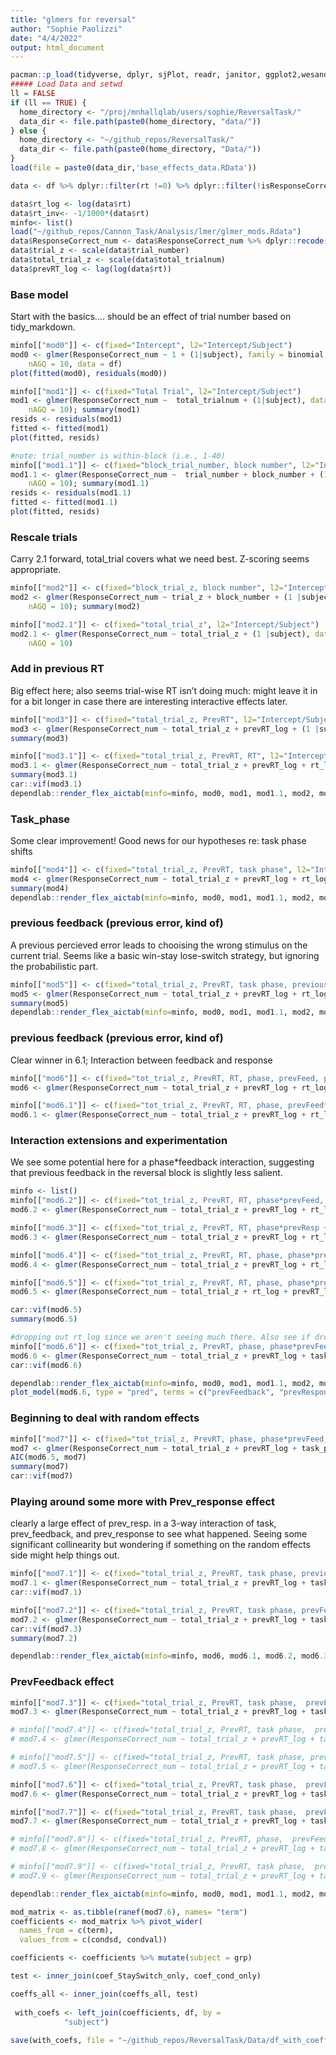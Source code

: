 ```yaml
---
title: "glmers for reversal"
author: "Sophie Paolizzi"
date: "4/4/2022"
output: html_document
---
```


```r
pacman::p_load(tidyverse, dplyr, sjPlot, readr, janitor, ggplot2,wesanderson, cowplot, flextable, plotly, emmeans, lme4, qualtRics, sjPlot, circular, pracma, cowplot, psych, lattice)
##### Load Data and setwd
ll = FALSE
if (ll == TRUE) {
  home_directory <- "/proj/mnhallqlab/users/sophie/ReversalTask/"
  data_dir <- file.path(paste0(home_directory, "data/"))
} else {
  home_directory <- "~/github_repos/ReversalTask/"
  data_dir <- file.path(paste0(home_directory, "Data/"))
}
load(file = paste0(data_dir,'base_effects_data.RData'))

data <- df %>% dplyr::filter(rt !=0) %>% dplyr::filter(!isResponseCorrect == 0)

data$rt_log <- log(data$rt)
data$rt_inv<- -1/1000*(data$rt)
minfo<- list()
load("~/github_repos/Cannon_Task/Analysis/lmer/glmer_mods.Rdata")
data$ResponseCorrect_num <- data$ResponseCorrect_num %>% dplyr::recode("-1" = 0, "1" = 1)
data$trial_z <- scale(data$trial_number)
data$total_trial_z <- scale(data$total_trialnum)
data$prevRT_log <- lag(log(data$rt))
```


### Base model
Start with the basics.... should be an effect of trial number based on tidy_markdown. 
```r
minfo[["mod0"]] <- c(fixed="Intercept", l2="Intercept/Subject")
mod0 <- glmer(ResponseCorrect_num ~ 1 + (1|subject), family = binomial, control = glmerControl(optimizer = "bobyqa"),
    nAGQ = 10, data = df)
plot(fitted(mod0), residuals(mod0))

minfo[["mod1"]] <- c(fixed="Total Trial", l2="Intercept/Subject")
mod1 <- glmer(ResponseCorrect_num ~  total_trialnum + (1|subject), data = df, family = binomial, control = glmerControl(optimizer = "bobyqa"),
    nAGQ = 10); summary(mod1)
resids <- residuals(mod1)
fitted <- fitted(mod1)
plot(fitted, resids)

#note: trial_number is within-block (i.e., 1-40)
minfo[["mod1.1"]] <- c(fixed="block_trial_number, block number", l2="Intercept/Subject")
mod1.1 <- glmer(ResponseCorrect_num ~  trial_number + block_number + (1|subject), data = df, family = binomial, control = glmerControl(optimizer = "bobyqa"),
    nAGQ = 10); summary(mod1.1)
resids <- residuals(mod1.1)
fitted <- fitted(mod1.1)
plot(fitted, resids)
```

### Rescale trials
Carry 2.1 forward, total_trial covers what we need best. Z-scoring seems appropriate. 
```r
minfo[["mod2"]] <- c(fixed="block_trial_z, block number", l2="Intercept/Subject")
mod2 <- glmer(ResponseCorrect_num ~ trial_z + block_number + (1 |subject), data = df, family = binomial, control = glmerControl(optimizer = "bobyqa"),
    nAGQ = 10); summary(mod2)

minfo[["mod2.1"]] <- c(fixed="total_trial_z", l2="Intercept/Subject")
mod2.1 <- glmer(ResponseCorrect_num ~ total_trial_z + (1 |subject), data = df, family = binomial, control = glmerControl(optimizer = "bobyqa"),
    nAGQ = 10)
```


### Add in previous RT
Big effect here; also seems trial-wise RT isn't doing much: might leave it in for a bit longer in case there are interesting interactive effects later. 
```r
minfo[["mod3"]] <- c(fixed="total_trial_z, PrevRT", l2="Intercept/Subject")
mod3 <- glmer(ResponseCorrect_num ~ total_trial_z + prevRT_log + (1 |subject), data = df, family = binomial, control = glmerControl(optimizer = "bobyqa"))
summary(mod3)

minfo[["mod3.1"]] <- c(fixed="total_trial_z, PrevRT, RT", l2="Intercept/Subject")
mod3.1 <- glmer(ResponseCorrect_num ~ total_trial_z + prevRT_log + rt_log + (1 |subject), data = df, family = binomial, control = glmerControl(optimizer = "bobyqa"))
summary(mod3.1)
car::vif(mod3.1)
dependlab::render_flex_aictab(minfo=minfo, mod0, mod1, mod1.1, mod2, mod2.1, mod3, mod3.1) %>% autofit() 
```

### Task_phase
Some clear improvement! Good news for our hypotheses re: task phase shifts
```r
minfo[["mod4"]] <- c(fixed="total_trial_z, PrevRT, task phase", l2="Intercept/Subject")
mod4 <- glmer(ResponseCorrect_num ~ total_trial_z + prevRT_log + rt_log + task_phase + (1 |subject), data = df, family = binomial, control = glmerControl(optimizer = "bobyqa"))
summary(mod4)
dependlab::render_flex_aictab(minfo=minfo, mod0, mod1, mod1.1, mod2, mod2.1, mod3, mod3.1, mod4) %>% autofit() 
```


### previous feedback (previous error, kind of)
A previous percieved error leads to chooising the wrong stimulus on the current trial. Seems like a basic win-stay lose-switch strategy, but ignoring the probabilistic part. 
```r
minfo[["mod5"]] <- c(fixed="total_trial_z, PrevRT, task phase, previous feedback", l2="Intercept/Subject")
mod5 <- glmer(ResponseCorrect_num ~ total_trial_z + prevRT_log + rt_log + task_phase + prevFeedback + (1 |subject), data = df, family = binomial, control = glmerControl(optimizer = "bobyqa"))
summary(mod5)
dependlab::render_flex_aictab(minfo=minfo, mod0, mod1, mod1.1, mod2, mod2.1, mod3, mod4, mod5) %>% autofit() 
```


### previous feedback (previous error, kind of)
Clear winner in 6.1; Interaction between feedback and response
```r
minfo[["mod6"]] <- c(fixed="tot_trial_z, PrevRT, RT, phase, prevFeed, prevResp", l2="Intercept/Subject")
mod6 <- glmer(ResponseCorrect_num ~ total_trial_z + prevRT_log + rt_log + task_phase + prevFeedback + prevResponse + (1 |subject), data = df, family = binomial, control = glmerControl(optimizer = "bobyqa"))

minfo[["mod6.1"]] <- c(fixed="tot_trial_z, PrevRT, RT, phase, prevFeed*prevResp", l2="Intercept/Subject")
mod6.1 <- glmer(ResponseCorrect_num ~ total_trial_z + prevRT_log + rt_log + task_phase + prevFeedback*prevResponse + (1 |subject), data = df, family = binomial, control = glmerControl(optimizer = "bobyqa"))
```

### Interaction extensions and experimentation
We see some potential here for a phase*feedback interaction, suggesting that previous feedback in the reversal block is slightly less salient. 
```r
minfo <- list()
minfo[["mod6.2"]] <- c(fixed="tot_trial_z, PrevRT, RT, phase*prevFeed, prevResp", l2="Intercept/Subject")
mod6.2 <- glmer(ResponseCorrect_num ~ total_trial_z + prevRT_log + rt_log  + task_phase + task_phase*prevFeedback + prevResponse + (1 |subject), data = df, family = binomial, control = glmerControl(optimizer = "bobyqa"))

minfo[["mod6.3"]] <- c(fixed="tot_trial_z, PrevRT, RT, phase*prevResp + prevFeed", l2="Intercept/Subject")
mod6.3 <- glmer(ResponseCorrect_num ~ total_trial_z + prevRT_log + rt_log + task_phase + task_phase*prevResponse + prevFeedback + (1 |subject), data = df, family = binomial, control = glmerControl(optimizer = "bobyqa"))

minfo[["mod6.4"]] <- c(fixed="tot_trial_z, PrevRT, RT, phase, phase*prevFeed, prevFeed*prevResp", l2="Intercept/Subject")
mod6.4 <- glmer(ResponseCorrect_num ~ total_trial_z + prevRT_log + rt_log + task_phase + prevFeedback*task_phase + prevFeedback*prevResponse + (1 |subject), data = df, family = binomial, control = glmerControl(optimizer = "bobyqa"))

minfo[["mod6.5"]] <- c(fixed="tot_trial_z, PrevRT, RT, phase, phase*prevFeed, prevFeed*prevResp", l2="Intercept/Subject")
mod6.5 <- glmer(ResponseCorrect_num ~ total_trial_z + rt_log + prevRT_log + task_phase + task_phase*prevFeedback*prevResponse + (1 |subject), data = df, family = binomial, control = glmerControl(optimizer = "bobyqa")) #pretty collinear

car::vif(mod6.5)
summary(mod6.5)

#dropping out rt_log since we aren't seeing much there. Also see if dropping out 3-way helps singularity
minfo[["mod6.6"]] <- c(fixed="tot_trial_z, PrevRT, phase, phase*prevFeed, prevFeed*prevResp", l2="Intercept/Subject")
mod6.6 <- glmer(ResponseCorrect_num ~ total_trial_z + prevRT_log + task_phase*prevResponse + prevFeedback*task_phase + prevFeedback*prevResponse + (1 |subject), data = df, family = binomial, control = glmerControl(optimizer = "bobyqa"))
car::vif(mod6.6)

dependlab::render_flex_aictab(minfo=minfo, mod0, mod1, mod1.1, mod2, mod2.1, mod3, mod4, mod5, mod6, mod6.1, mod6.2, mod6.3, mod6.4, mod6.5, mod6.6) %>% autofit() 
plot_model(mod6.6, type = "pred", terms = c("prevFeedback", "prevResponse"))
```

### Beginning to deal with random effects

```r
minfo[["mod7"]] <- c(fixed="tot_trial_z, PrevRT, phase, phase*prevFeed, prevFeed*prevResp", l2="Intercept + Prev_response/Subject")
mod7 <- glmer(ResponseCorrect_num ~ total_trial_z + prevRT_log + task_phase*prevFeedback*prevResponse + (1  + prevResponse|subject), data = df, family = binomial, control = glmerControl(optimizer = "bobyqa"))
AIC(mod6.5, mod7)
summary(mod7)
car::vif(mod7)
```

### Playing around some more with Prev_response effect
clearly a large effect of prev_resp.  in a 3-way interaction of task, prev_feedback, and prev_response to see what happened. Seeing some significant collinearity but wondering if something on the random effects side might help things out. 

```r
minfo[["mod7.1"]] <- c(fixed="total_trial_z, PrevRT, task phase, previous response*previous feedback", l2="Intercept + Prev_response/Subject; intercept+prevResponse/subject:task_phase")
mod7.1 <- glmer(ResponseCorrect_num ~ total_trial_z + prevRT_log + task_phase*prevFeedback*prevResponse + (1  + prevResponse|subject/task_phase), data = df, family = binomial, control = glmerControl(optimizer = "bobyqa"))
car::vif(mod7.1)

minfo[["mod7.2"]] <- c(fixed="total_trial_z, PrevRT, task phase, prevFeedback*prevResponse*task_phase", l2="Intercept + Prev_response/subject; intercept, prevResponse /subject:task_phase")
mod7.2 <- glmer(ResponseCorrect_num ~ total_trial_z + prevRT_log + task_phase + prevFeedback*prevResponse*task_phase + (1 + prevResponse |subject) + (0 + prevResponse|subject:task_phase), data = df, family = binomial, control = glmerControl(optimizer = "bobyqa"))
car::vif(mod7.3)
summary(mod7.2)

dependlab::render_flex_aictab(minfo=minfo, mod6, mod6.1, mod6.2, mod6.3, mod6.4, mod6.6, mod7, mod7.1, mod7.2) %>% autofit() 

```

### PrevFeedback effect
```r

minfo[["mod7.3"]] <- c(fixed="total_trial_z, PrevRT, task phase,  prevFeedback*task_phase, prevFeedback*prevResponse", l2="Intercept, Prev_response/Subject; intercept,prevResponse/subject:task_phase")
mod7.3 <- glmer(ResponseCorrect_num ~ total_trial_z + prevRT_log + task_phase + prevFeedback*prevResponse*task_phase + (1 + prevFeedback |subject) + (0 + prevResponse|subject:task_phase), data = df, family = binomial, control = glmerControl(optimizer = "bobyqa"))

# minfo[["mod7.4"]] <- c(fixed="total_trial_z, PrevRT, task phase,  prevFeedback*task_phase, prevFeedback*prevResponse", l2="Intercept, Prev_response/Subject; intercept,prevResponse/subject:task_phase")
# mod7.4 <- glmer(ResponseCorrect_num ~ total_trial_z + prevRT_log + task_phase + prevFeedback*prevResponse*task_phase + (0 + prevResponse + prevFeedback|subject/task_phase), data = df, family = binomial, control = glmerControl(optimizer = "bobyqa")) #Singular

# minfo[["mod7.5"]] <- c(fixed="total_trial_z, PrevRT, task phase, prevFeedback*task_phase, prevFeedback*prevResponse", l2="Intercept + Prev_response/Subject; intercept,prevResponse/subject:task_phase")
# mod7.5 <- glmer(ResponseCorrect_num ~ total_trial_z + prevRT_log + task_phase + prevResponse*task_phase + prevFeedback*task_phase + prevFeedback*prevResponse + (0 + prevResponse + prevFeedback |subject:task_phase), data = df, family = binomial, control = glmerControl(optimizer = "bobyqa")) #Singular

minfo[["mod7.6"]] <- c(fixed="total_trial_z, PrevRT, task phase,  prevFeedback*task_phase, prevFeedback*prevResponse", l2="Intercept + Prev_response + prevRT + task_phase/Subject")
mod7.6 <- glmer(ResponseCorrect_num ~ total_trial_z + prevRT_log + task_phase + prevFeedback*prevResponse*task_phase + (0 + prevResponse + prevRT_log |subject:task_phase), data = df, family = binomial, control = glmerControl(optimizer = "bobyqa")) 

minfo[["mod7.7"]] <- c(fixed="total_trial_z, PrevRT, task phase,  prevFeedback*task_phase, prevFeedback*prevResponse", l2="Intercept + Prev_response + prevRT + task_phase/Subject")
mod7.7 <- glmer(ResponseCorrect_num ~ total_trial_z + prevRT_log + task_phase + prevFeedback*task_phase + prevFeedback*prevResponse + (1 + prevResponse |subject) + (1 |subject:task_phase) , data = df, family = binomial, control = glmerControl(optimizer = "bobyqa")) 

# minfo[["mod7.8"]] <- c(fixed="total_trial_z, PrevRT, phase,  prevFeed*phase, prevFeed*prevResponse", l2="Intercept + Prev_response + prevRT /Subject, Subject/phase")
# mod7.8 <- glmer(ResponseCorrect_num ~ total_trial_z + prevRT_log + task_phase + prevFeedback*task_phase + prevFeedback*prevResponse + (1 + task_phase + rt_log |subject/task_phase) , data = df, family = binomial, control = glmerControl(optimizer = "bobyqa")) #Singular fit

# minfo[["mod7.9"]] <- c(fixed="total_trial_z, PrevRT, task phase,  prevFeed*task_phase, prevFeed*prevResponse", l2="Intercept + Prev_response + prevRT + task_phase/Subject")
# mod7.9 <- glmer(ResponseCorrect_num ~ total_trial_z + prevRT_log + task_phase + prevFeedback*task_phase + prevFeedback*prevResponse + (0 + task_phase + rt_log |subject) + (1 |subject:prevResponse) , data = df, family = binomial, control = glmerControl(optimizer = "bobyqa")) 

dependlab::render_flex_aictab(minfo=minfo, mod0, mod1, mod1.1, mod2, mod2.1, mod3, mod4, mod5, mod6, mod6.1, mod6.2, mod6.3, mod7, mod7.1, mod7.3, mod7.4,mod7.5, mod7.6, mod7.7, mod7.8) %>% autofit() 

```







```r


mod_matrix <- as.tibble(ranef(mod7.6), names= "term")
coefficients <- mod_matrix %>% pivot_wider(
  names_from = c(term),
  values_from = c(condsd, condval))

coefficients <- coefficients %>% mutate(subject = grp)

test <- inner_join(coef_StaySwitch_only, coef_cond_only)

coeffs_all <- inner_join(coeffs_all, test)
           
 with_coefs <- left_join(coefficients, df, by = 
            "subject")
             
save(with_coefs, file = "~/github_repos/ReversalTask/Data/df_with_coefficients.RData")
```

